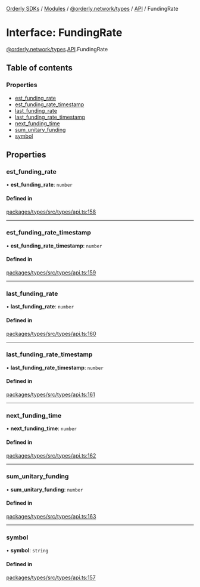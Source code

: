 [Orderly SDKs](./../README) / [Modules](./../modules) / [@orderly.network/types](./../modules/orderly_network_types) / [API](./../modules/orderly_network_types.API) / FundingRate

# Interface: FundingRate

[@orderly.network/types](./../modules/orderly_network_types).[API](./../modules/orderly_network_types.API).FundingRate

## Table of contents

### Properties

- [est\_funding\_rate](./orderly_network_types.API.FundingRate#est_funding_rate)
- [est\_funding\_rate\_timestamp](./orderly_network_types.API.FundingRate#est_funding_rate_timestamp)
- [last\_funding\_rate](./orderly_network_types.API.FundingRate#last_funding_rate)
- [last\_funding\_rate\_timestamp](./orderly_network_types.API.FundingRate#last_funding_rate_timestamp)
- [next\_funding\_time](./orderly_network_types.API.FundingRate#next_funding_time)
- [sum\_unitary\_funding](./orderly_network_types.API.FundingRate#sum_unitary_funding)
- [symbol](./orderly_network_types.API.FundingRate#symbol)

## Properties

### est\_funding\_rate

• **est\_funding\_rate**: `number`

#### Defined in

[packages/types/src/types/api.ts:158](https://github.com/OrderlyNetwork/js-sdk/blob/b4bb4035/packages/types/src/types/api.ts#L158)

___

### est\_funding\_rate\_timestamp

• **est\_funding\_rate\_timestamp**: `number`

#### Defined in

[packages/types/src/types/api.ts:159](https://github.com/OrderlyNetwork/js-sdk/blob/b4bb4035/packages/types/src/types/api.ts#L159)

___

### last\_funding\_rate

• **last\_funding\_rate**: `number`

#### Defined in

[packages/types/src/types/api.ts:160](https://github.com/OrderlyNetwork/js-sdk/blob/b4bb4035/packages/types/src/types/api.ts#L160)

___

### last\_funding\_rate\_timestamp

• **last\_funding\_rate\_timestamp**: `number`

#### Defined in

[packages/types/src/types/api.ts:161](https://github.com/OrderlyNetwork/js-sdk/blob/b4bb4035/packages/types/src/types/api.ts#L161)

___

### next\_funding\_time

• **next\_funding\_time**: `number`

#### Defined in

[packages/types/src/types/api.ts:162](https://github.com/OrderlyNetwork/js-sdk/blob/b4bb4035/packages/types/src/types/api.ts#L162)

___

### sum\_unitary\_funding

• **sum\_unitary\_funding**: `number`

#### Defined in

[packages/types/src/types/api.ts:163](https://github.com/OrderlyNetwork/js-sdk/blob/b4bb4035/packages/types/src/types/api.ts#L163)

___

### symbol

• **symbol**: `string`

#### Defined in

[packages/types/src/types/api.ts:157](https://github.com/OrderlyNetwork/js-sdk/blob/b4bb4035/packages/types/src/types/api.ts#L157)

